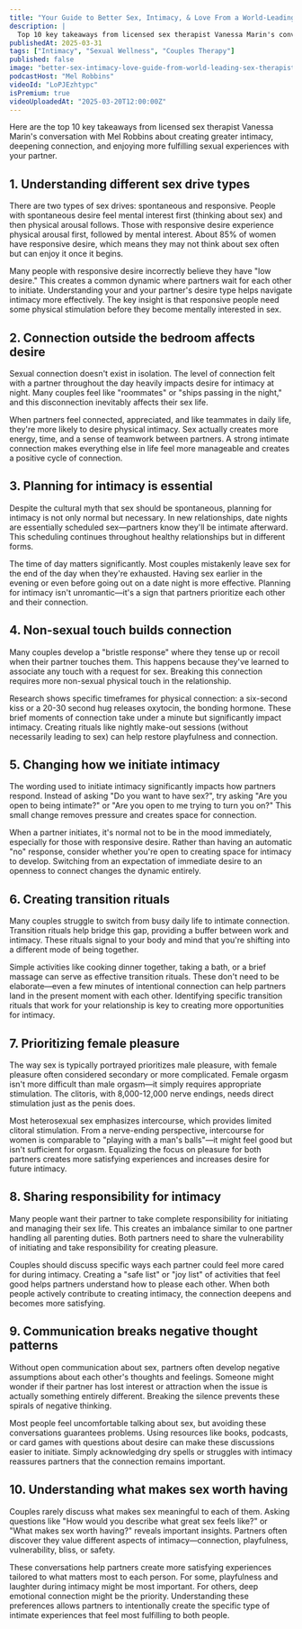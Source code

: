 ```yaml
---
title: "Your Guide to Better Sex, Intimacy, & Love From a World-Leading Sex Therapist"
description: |
  Top 10 key takeaways from licensed sex therapist Vanessa Marin's conversation with Mel Robbins about creating greater intimacy, deepening connection, and enjoying more fulfilling sexual experiences with your partner.
publishedAt: 2025-03-31
tags: ["Intimacy", "Sexual Wellness", "Couples Therapy"]
published: false
image: "better-sex-intimacy-love-guide-from-world-leading-sex-therapist.jpg"
podcastHost: "Mel Robbins"
videoId: "LoPJEzhtypc"
isPremium: true
videoUploadedAt: "2025-03-20T12:00:00Z"
---
```



<PodcastSummaryPageLayout frontmatter={frontmatter}>

Here are the top 10 key takeaways from licensed sex therapist Vanessa Marin's conversation with Mel Robbins about creating greater intimacy, deepening connection, and enjoying more fulfilling sexual experiences with your partner.

## 1. Understanding different sex drive types

There are two types of sex drives: spontaneous and responsive. People with spontaneous desire feel mental interest first (thinking about sex) and then physical arousal follows. Those with responsive desire experience physical arousal first, followed by mental interest. About 85% of women have responsive desire, which means they may not think about sex often but can enjoy it once it begins.

Many people with responsive desire incorrectly believe they have "low desire." This creates a common dynamic where partners wait for each other to initiate. Understanding your and your partner's desire type helps navigate intimacy more effectively. The key insight is that responsive people need some physical stimulation before they become mentally interested in sex.

## 2. Connection outside the bedroom affects desire

Sexual connection doesn't exist in isolation. The level of connection felt with a partner throughout the day heavily impacts desire for intimacy at night. Many couples feel like "roommates" or "ships passing in the night," and this disconnection inevitably affects their sex life.

When partners feel connected, appreciated, and like teammates in daily life, they're more likely to desire physical intimacy. Sex actually creates more energy, time, and a sense of teamwork between partners. A strong intimate connection makes everything else in life feel more manageable and creates a positive cycle of connection.

## 3. Planning for intimacy is essential

Despite the cultural myth that sex should be spontaneous, planning for intimacy is not only normal but necessary. In new relationships, date nights are essentially scheduled sex—partners know they'll be intimate afterward. This scheduling continues throughout healthy relationships but in different forms.

The time of day matters significantly. Most couples mistakenly leave sex for the end of the day when they're exhausted. Having sex earlier in the evening or even before going out on a date night is more effective. Planning for intimacy isn't unromantic—it's a sign that partners prioritize each other and their connection.

## 4. Non-sexual touch builds connection

Many couples develop a "bristle response" where they tense up or recoil when their partner touches them. This happens because they've learned to associate any touch with a request for sex. Breaking this connection requires more non-sexual physical touch in the relationship.

Research shows specific timeframes for physical connection: a six-second kiss or a 20-30 second hug releases oxytocin, the bonding hormone. These brief moments of connection take under a minute but significantly impact intimacy. Creating rituals like nightly make-out sessions (without necessarily leading to sex) can help restore playfulness and connection.

## 5. Changing how we initiate intimacy

The wording used to initiate intimacy significantly impacts how partners respond. Instead of asking "Do you want to have sex?", try asking "Are you open to being intimate?" or "Are you open to me trying to turn you on?" This small change removes pressure and creates space for connection.

When a partner initiates, it's normal not to be in the mood immediately, especially for those with responsive desire. Rather than having an automatic "no" response, consider whether you're open to creating space for intimacy to develop. Switching from an expectation of immediate desire to an openness to connect changes the dynamic entirely.

## 6. Creating transition rituals

Many couples struggle to switch from busy daily life to intimate connection. Transition rituals help bridge this gap, providing a buffer between work and intimacy. These rituals signal to your body and mind that you're shifting into a different mode of being together.

Simple activities like cooking dinner together, taking a bath, or a brief massage can serve as effective transition rituals. These don't need to be elaborate—even a few minutes of intentional connection can help partners land in the present moment with each other. Identifying specific transition rituals that work for your relationship is key to creating more opportunities for intimacy.

## 7. Prioritizing female pleasure

The way sex is typically portrayed prioritizes male pleasure, with female pleasure often considered secondary or more complicated. Female orgasm isn't more difficult than male orgasm—it simply requires appropriate stimulation. The clitoris, with 8,000-12,000 nerve endings, needs direct stimulation just as the penis does.

Most heterosexual sex emphasizes intercourse, which provides limited clitoral stimulation. From a nerve-ending perspective, intercourse for women is comparable to "playing with a man's balls"—it might feel good but isn't sufficient for orgasm. Equalizing the focus on pleasure for both partners creates more satisfying experiences and increases desire for future intimacy.

## 8. Sharing responsibility for intimacy

Many people want their partner to take complete responsibility for initiating and managing their sex life. This creates an imbalance similar to one partner handling all parenting duties. Both partners need to share the vulnerability of initiating and take responsibility for creating pleasure.

Couples should discuss specific ways each partner could feel more cared for during intimacy. Creating a "safe list" or "joy list" of activities that feel good helps partners understand how to please each other. When both people actively contribute to creating intimacy, the connection deepens and becomes more satisfying.

## 9. Communication breaks negative thought patterns

Without open communication about sex, partners often develop negative assumptions about each other's thoughts and feelings. Someone might wonder if their partner has lost interest or attraction when the issue is actually something entirely different. Breaking the silence prevents these spirals of negative thinking.

Most people feel uncomfortable talking about sex, but avoiding these conversations guarantees problems. Using resources like books, podcasts, or card games with questions about desire can make these discussions easier to initiate. Simply acknowledging dry spells or struggles with intimacy reassures partners that the connection remains important.

## 10. Understanding what makes sex worth having

Couples rarely discuss what makes sex meaningful to each of them. Asking questions like "How would you describe what great sex feels like?" or "What makes sex worth having?" reveals important insights. Partners often discover they value different aspects of intimacy—connection, playfulness, vulnerability, bliss, or safety.

These conversations help partners create more satisfying experiences tailored to what matters most to each person. For some, playfulness and laughter during intimacy might be most important. For others, deep emotional connection might be the priority. Understanding these preferences allows partners to intentionally create the specific type of intimate experiences that feel most fulfilling to both people.

</PodcastSummaryPageLayout>
